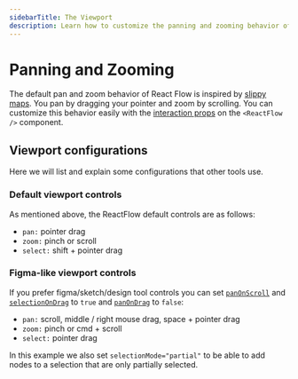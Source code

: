 ```yaml
---
sidebarTitle: The Viewport
description: Learn how to customize the panning and zooming behavior of React Flow.
---
```



# Panning and Zooming

The default pan and zoom behavior of React Flow is inspired by 
[slippy maps](https://wiki.openstreetmap.org/wiki/Slippy_map). 
You pan by dragging your pointer and zoom by scrolling. 
You can customize this behavior easily with the 
[interaction props](/api-reference/react-flow#interaction-props) 
on the `<ReactFlow />` component.

## Viewport configurations

Here we will list and explain some configurations that other tools use.

### Default viewport controls

As mentioned above, the ReactFlow default controls are as follows:

- `pan:` pointer drag
- `zoom:` pinch or scroll
- `select:` shift + pointer drag

<RemoteCodeViewer showEditor={false} route="learn/zoom-pan" framework="react" />

### Figma-like viewport controls

If you prefer figma/sketch/design tool controls you can set 
[`panOnScroll`](/api-reference/react-flow#panonscroll) and 
[`selectionOnDrag`](/api-reference/react-flow#selectionondrag) to `true` and 
[`panOnDrag`](/api-reference/react-flow#panondrag) to `false`:

- `pan:` scroll, middle / right mouse drag, space + pointer drag
- `zoom:` pinch or cmd + scroll
- `select:` pointer drag

<RemoteCodeViewer showEditor={false} route="learn/zoom-pan-2" framework="react" />

In this example we also set `selectionMode="partial"` to be able to add nodes 
to a selection that are only partially selected.
